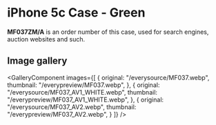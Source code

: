 
# iPhone 5c Case - Green

<Callout type='info' emoji='👉🏻'>**MF037ZM/A** is an order number of this case, used for search engines, auction websites and such.</Callout>

## Image gallery

<GalleryComponent
    images={[
      {
        original: "/everysource/MF037.webp",
        thumbnail: "/everypreview/MF037.webp",
      },
      {
        original: "/everysource/MF037_AV1_WHITE.webp",
        thumbnail: "/everypreview/MF037_AV1_WHITE.webp",
      },
      {
        original: "/everysource/MF037_AV2.webp",
        thumbnail: "/everypreview/MF037_AV2.webp",
      }
    ]}
  />
